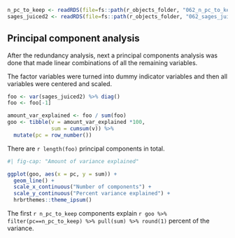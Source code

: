 

```r
n_pc_to_keep <- readRDS(file=fs::path(r_objects_folder, "062_n_pc_to_keep.rds"))
sages_juiced2 <- readRDS(file=fs::path(r_objects_folder, "062_sages_juiced2.rds"))

```

## Principal component analysis

After the redundancy analysis, next a principal components analysis was done that made linear combinations of all the remaining variables.  

The factor variables were turned into dummy indicator variables and then all variables were centered and scaled.

```r
foo <- var(sages_juiced2) %>% diag()
foo <- foo[-1]

amount_var_explained <- foo / sum(foo)
goo <- tibble(v = amount_var_explained *100,
              sum = cumsum(v)) %>%
  mutate(pc = row_number())
```

There are `r length(foo)` principal components in total.


```r
#| fig-cap: "Amount of variance explained"

ggplot(goo, aes(x = pc, y = sum)) +
  geom_line() +
  scale_x_continuous("Number of components") +
  scale_y_continuous("Percent variance explained") +
  hrbrthemes::theme_ipsum()


```

The first `r n_pc_to_keep` components explain `r goo %>% filter(pc==n_pc_to_keep) %>% pull(sum) %>% round(1)` percent of the variance.


